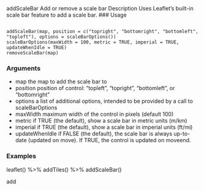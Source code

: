 
addScaleBar Add or remove a scale bar
Description
Uses Leaflet’s built-in scale bar feature to add a scale bar.
### Usage
<pre><code>
addScaleBar(map, position = c("topright", "bottomright", "bottomleft",
"topleft"), options = scaleBarOptions())
scaleBarOptions(maxWidth = 100, metric = TRUE, imperial = TRUE,
updateWhenIdle = TRUE)
removeScaleBar(map)
</code></pre>
### Arguments
* map the map to add the scale bar to
* position position of control: "topleft", "topright", "bottomleft", or "bottomright"
* options a list of additional options, intended to be provided by a call to scaleBarOptions
* maxWidth maximum width of the control in pixels (default 100)
* metric if TRUE (the default), show a scale bar in metric units (m/km)
* imperial if TRUE (the default), show a scale bar in imperial units (ft/mi)
* updateWhenIdle if FALSE (the default), the scale bar is always up-to-date (updated on move). If TRUE, the control is updated on moveend.

### Examples

leaflet() %>%
 addTiles() %>%
 addScaleBar()

add
